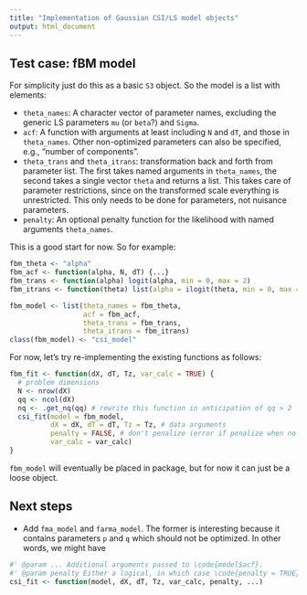 ```yaml
---
title: "Implementation of Gaussian CSI/LS model objects"
output: html_document
---
```


## Test case: fBM model

For simplicity just do this as a basic `S3` object.  So the model is a list with elements:

- `theta_names`: A character vector of parameter names, excluding the generic LS parameters `mu` (or `beta`?) and `Sigma`.
- `acf`: A function with arguments at least including `N` and `dT`, and those in `theta_names`.  Other non-optimized parameters can also be specified, e.g., "number of components".
- `theta_trans` and `theta_itrans`: transformation back and forth from parameter list.  The first takes named arguments in `theta_names`, the second takes a single vector `theta` and returns a list.  This takes care of parameter restrictions, since on the transformed scale everything is unrestricted.  This only needs to be done for parameters, not nuisance parameters.
- `penalty`: An optional penalty function for the likelihood with named arguments `theta_names`.  

This is a good start for now.  So for example:

```r
fbm_theta <- "alpha"
fbm_acf <- function(alpha, N, dT) {...}
fbm_trans <- function(alpha) logit(alpha, min = 0, max = 2)
fbm_itrans <- function(theta) list(alpha = ilogit(theta, min = 0, max = 2))

fbm_model <- list(theta_names = fbm_theta,
                  acf = fbm_acf,
                  theta_trans = fbm_trans,
                  theta_itrans = fbm_itrans)
class(fbm_model) <- "csi_model"
```

For now, let's try re-implementing the existing functions as follows:

```r
fbm_fit <- function(dX, dT, Tz, var_calc = TRUE) {
  # problem dimensions
  N <- nrow(dX)
  qq <- ncol(dX)
  nq <- .get_nq(qq) # rewrite this function in anticipation of qq > 2
  csi_fit(model = fbm_model,
          dX = dX, dT = dT, Tz = Tz, # data arguments
          penalty = FALSE, # don't penalize (error if penalize when no penalty defined)
          var_calc = var_calc)
}
```

`fbm_model` will eventually be placed in package, but for now it can just be a loose object.

## Next steps

- Add `fma_model` and `farma_model`.  The former is interesting because it contains parameters `p` and `q` which should not be optimized.  In other words, we might have

```r
#' @param ... Additional arguments passed to \code{model$acf}.
#' @param penalty Either a logical, in which case \code{penalty = TRUE} uses the default penalty function, or a function with arguments in \code{model$theta_names}.
csi_fit <- function(model, dX, dT, Tz, var_calc, penalty, ...)
```
